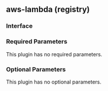 ## aws-lambda (registry)

### Interface

### Required Parameters

This plugin has no required parameters.

### Optional Parameters

This plugin has no optional parameters.
